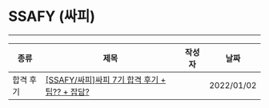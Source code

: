 
# SSAFY (싸피)

---

| 종류 | 제목 | 작성자 | 날짜 |
| --- | --- | --- | --- |
| 합격 후기 | [[SSAFY/싸피]싸피 7기 합격 후기 + 팁?? + 잡담?](https://velog.io/@ccmmss98/SSAFY싸피-7기-인터뷰-합격) | <Author author={authors.MinSeoCho} /> | 2022/01/02 |
